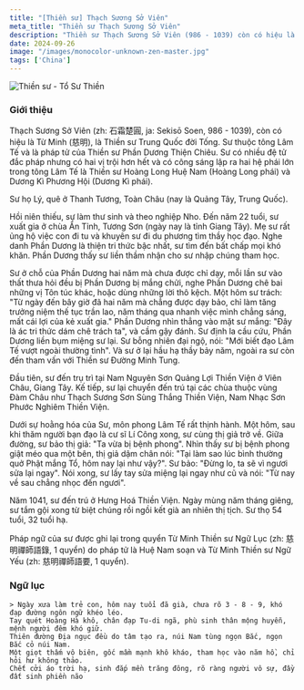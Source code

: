 ```yaml
---
title: "[Thiền sư] Thạch Sương Sở Viên"
meta_title: "Thiền sư Thạch Sương Sở Viên"
description: "Thiền sư Thạch Sương Sở Viên (986 - 1039) còn có hiệu là Từ Minh (慈明), là Thiền sư Trung Quốc đời Tống, thuộc tông Lâm Tế"
date: 2024-09-26
image: "/images/monocolor-unknown-zen-master.jpg"
tags: ['China']
---
```


<div className="grid xl:grid-cols-8 lg:grid-cols-8 md:grid-cols-2 sm:grid-cols-2 xs:grid-cols-1 gap-8 bg-body dark:bg-darkmode-body">

<div className="lg:col-span-3 md:col-span-1">

  <img className="aspect-square" decoding="async" src="/images/monocolor-unknown-zen-master.jpg" alt="Thiền sư - Tổ Sư Thiền" />

  ### Giới thiệu

  Thạch Sương Sở Viên (zh: 石霜楚圓, ja: Sekisō Soen, 986 - 1039), còn có hiệu là Từ Minh (慈明), là Thiền sư Trung Quốc đời Tống.
  Sư thuộc tông Lâm Tế và là pháp tử của Thiền sư Phần Dương Thiện Chiêu.
  Sư có nhiều đệ tử đắc pháp nhưng có hai vị trội hơn hết và có công sáng lập ra hai hệ phái lớn trong tông Lâm Tế là Thiền sư Hoàng Long Huệ Nam (Hoàng Long phái) và Dương Kì Phương Hội (Dương Kì phái).

  Sư họ Lý, quê ở Thanh Tương, Toàn Châu (nay là Quảng Tây, Trung Quốc).

  Hồi niên thiếu, sư làm thư sinh và theo nghiệp Nho. Đến năm 22 tuổi, sư xuất gia ở chùa Ẩn Tỉnh, Tương Sơn (ngày nay là tỉnh Giang Tây). Mẹ sư rất ủng hộ việc con đi tu và khuyên sư đi du phương tìm thầy học đạo. Nghe danh Phần Dương là thiện tri thức bậc nhất, sư tìm đến bất chấp mọi khó khăn. Phần Dương thấy sư liền thầm nhận cho sư nhập chúng tham học.

  Sư ở chỗ  của Phần Dương hai năm mà chưa được chỉ dạy, mỗi lần sư vào thất thưa hỏi đều bị Phần Dương bị mắng chửi, nghe Phần Dương chê bai những vị Tôn túc khác, hoặc dùng những lời thô kệch. Một hôm sư trách: "Từ ngày đến bây giờ đã hai năm mà chẳng được dạy bảo, chỉ làm tăng trưởng niệm thế tục trần lao, năm tháng qua nhanh việc mình chẳng sáng, mất cái lợi của kẻ xuất gia." Phần Dương nhìn thẳng vào mặt sư mắng: "Đây là ác tri thức dám chê trách ta", và cầm gậy đánh. Sư định la cầu cứu, Phần Dương liền bụm miệng sư lại. Sư bỗng nhiên đại ngộ, nói: "Mới biết đạo Lâm Tế vượt ngoài thường tình". Và sư ở lại hầu hạ thầy bảy năm, ngoài ra sư còn đến tham vấn với Thiền sư Đường Minh Tung.

  Đầu tiên, sư đến trụ trì tại Nam Nguyên Sơn Quảng Lợi Thiền Viện ở Viên Châu, Giang Tây. Kế tiếp, sư lại chuyển đến trú tại các chùa thuộc vùng Đàm Châu như Thạch Sương Sơn Sùng Thắng Thiền Viện, Nam Nhạc Sơn Phước Nghiêm Thiền Viện.

  Dưới sự hoằng hóa của Sư, môn phong Lâm Tế rất thịnh hành. Một hôm, sau khi thăm người bạn đạo là cư sĩ Lí Công xong, sư cùng thị giả trở về. Giữa đường, sư bảo thị giả: "Ta vừa bị bệnh phong". Nhìn thấy sư bị bệnh phong giật méo qua một bên, thị giả dậm chân nói: "Tại làm sao lúc bình thường quở Phật mắng Tổ, hôm nay lại như vậy?". Sư bảo: "Đừng lo, ta sẽ vì ngươi sửa lại ngay". Nói xong, sư lấy tay sửa miệng lại ngay như cũ và nói: "Từ nay về sau chẳng nhọc đến ngươi".

  Năm 1041, sư đến trú ở Hưng Hoá Thiền Viện. Ngày mùng năm tháng giêng, sư tắm gội xong từ biệt chúng rồi ngồi kết già an nhiên thị tịch. Sư thọ 54 tuổi, 32 tuổi hạ.

  Pháp ngữ của sư được ghi lại trong quyển Từ Minh Thiền sư Ngữ Lục (zh: 慈明禪師語錄, 1 quyển) do pháp tử là Huệ Nam soạn và Từ Minh Thiền sư Ngữ Yếu (zh: 慈明禪師語要, 1 quyển).

</div>

<div className="lg:col-span-5 md:col-span-1">

  ### Ngữ lục





    > Ngày xưa làm trẻ con, hôm nay tuổi đã già, chưa rõ 3 - 8 - 9, khó đạp đường ngôn ngữ khéo léo.
    Tay quét Hoàng Hà khô, chân đạp Tu-di ngã, phù sinh thân mộng huyễn, mệnh người đêm khó giữ.
    Thiên đường Địa ngục đều do tâm tạo ra, núi Nam tùng ngọn Bắc, ngọn Bắc cỏ núi Nam.
    Một giọt thấm vô biên, gốc mầm mạnh khô kháo, tham học vào năm hồ, chỉ hỏi hư không thảo.
    Chết cởi áo trời hạ, sinh đắp mền trăng đông, rõ ràng người vô sự, đầy đất sinh phiền não









</div>

</div>

